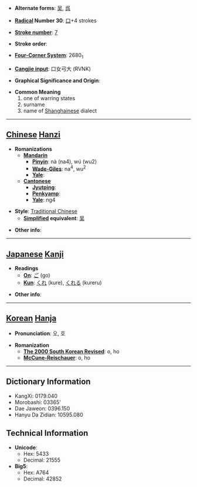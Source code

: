 * '''Alternate forms''': [[吴]], [[呉]]

* '''[[Wiktionary:Chinese radical index| Radical]] Number 30''': [[Wiktionary:Chinese radical index 口|口]]+4 strokes

* '''[[Wiktionary:Chinese total strokes index|Stroke number]]''': [[Wiktionary:Chinese total strokes index 7|7]]

* '''Stroke order''': 

* '''[[Wiktionary:Chinese four corner index|Four-Corner System]]''': 2680<sub>1</sub>

* '''[[Wiktionary:Chinese Cangjie index|Cangjie input]]''': 口女弓大 (RVNK)

* '''Graphical Significance and Origin''': 

* '''Common Meaning'''
*#one of warring states
*#surname
*#name of [[Shanghai]]nese dialect


----

== [[Chinese]] [[Hanzi]] ==

* '''Romanizations'''
** '''[[Mandarin]]'''
*** '''[[Pinyin]]''': nà (na4), wú (wu2)
*** '''[[Wade-Giles]]''': na<sup>4</sup>, wu<sup>2</sup>
*** '''[[Yale]]''': 
** '''[[Cantonese]]'''
*** '''[[Jyutping]]''':
*** '''[[Penkyamp]]''': 
*** '''[[Yale]]''': ng4

* '''Style''': [[Traditional Chinese]] 
** '''[[Simplified Chinese|Simplified]] equivalent''': [[吴]]

* '''Other info''': 

----

== [[Japanese]] [[Kanji]] ==

* '''Readings'''
** '''[[On]]''': [[ご]] (go)
** '''[[Kun]]''': [[くれ]] (kure), [[くれる]] (kureru)

* '''Other info''':  

----

== [[Korean]] [[Hanja]] ==

* '''Pronunciation''': 오, 호

* '''Romanization'''
** '''[[The 2000 South Korean Revised Romanization|The 2000 South Korean Revised]]''': o, ho
** '''[[McCune-Reischauer]]''': o, ho

----

== Dictionary Information ==

* KangXi: 0179.040
* Morobashi: 03365'
* Dae Jaweon: 0396.150
* Hanyu Da Zidian: 10595.080

== Technical Information ==

* '''Unicode''':
** Hex: 5433
** Decimal: 21555
* '''Big5''':
** Hex: A764
** Decimal: 42852